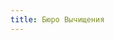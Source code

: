 ```yaml
---
title: Бюро Вычищения
---
```


<Audio fixed src="/menu/guidebook/guilds/purge-bureau/The Heavy - Can't Play Dead.mp3" />

<ButtonCover noZoom title="Бюро Вычищения" src="/menu/guidebook/guilds/purge-bureau/pic.jpg" author="Vladimir Matyukhin" authorHref="https://www.artstation.com/freetime"/>
<BlockquoteBox text attention>
    Бюро Вычищения это международная организация, созданная в Последней Республике Луат при поддержке Адмиралтейства, занимающаяся уничтожением мороков Туманов Руин и исследованием самого феномена.

    По всему миру Бюро занимается вычищением руин от орд мороков и туманов. Но помимо прочего, Бюро занимается разными специальными операциями в интересах Последней Республики и, реже, Адмиралтейства.
</BlockquoteBox>

#### Государства-члены организации Бюро Вычищения
[→ Последняя Республика Луат ](/menu/navigation/states/luat/) <br/>
[→ Коркафт ](/menu/navigation/states/korkaft/) <br/>
[→ Вече Тейель ](/menu/navigation/states/teyel/) <br/>

# Цели и задачи
* **Агенты Чистки** — специальные операции по обнаружению и исследованию Туманов Руин.
* **Гарнизоны Чистки** — оборона особенно уязвимых поселений, предупредительная зачистка новообразовавшихся туманов.
* **Легионы Чистки** — оборона воинских частей Бюро, истребление мороков и зачистка руин.

# Состав
* **Головной агент Бюро Вычищения.** Лидер организации, координирующий действия агентов, гарнизонов и легионов.
* **Агенты Бюро Вычищения.** Разнообразные специалисты, часто маги. Изучают явления туманов, нередко для этого внедряются в другие государства.  
*Иерархия: Агент I Ранга → Агент II Ранга → Агент III Ранга.*
* **Легионеры Бюро Вычищения.** Воины, занимающиеся зачисткой «туманных» областей, обороной пограничных и уязвимых городов и поселений.  
*Иерархия: соотносится с иерархией в армии Последней Республики.*

# Конфронтация 
Бюро Вычищения — прямой конкурент организации *Искра*. В отличие от Искры, Бюро активно применяет магию в исследовании Туманов и борьбе с ними; например, специальные артефакты позволяют начать очищать воздух еще до начала предстоящей битвы.
* Бюро, в отличие от Искры, **в первую очередь занимается зачисткой мороков и уничтожением Туманов**.
* *В неостановимой конкуренции обе организации нередко пытаются друг другу поднасрать.*

# Методы
* **Эдикт вычищения** — особый приказ, направляющий немалочисленные силы с целью зачистки большого «туманного» региона. *Спасение местного населения не в приоритете.*
* **Генеральная уборка** — совместная работа агентов и легионеров Бюро Вычищения с применением множественных магических артефактов, призванная уничтожить туман и его следы на местности.
* **Приманка** - диверсионный приказ призванный привлечь мороков Туманов в конкретное место. Как правило исполняется агентами внедренными в Искру.

# Инструментарий
*Схемы магических артефактов Бюро засекречены.*
* **Револьверные карабины Кратча** — снабженные оптическими прицелами идеальной калибровки, карабины Кратча позволяют приблизиться к мороку чтобы видеть его сердце, не попав при этом в зону его досигаемости.
* **Артефакты фильтрации** — сложные магические устройства, фильтрующие воздух в области. *Основной инструмент приказа «генеральной уборки».*
* **Артефакты аттракции** — сложные магические устройства, притягивающие мороков в область.

# Выход из гильдии
Легионеры Бюро Вычищения могут свободно покинуть гильдию и получить рекомендацию, которая станет сильным аргументом при поступлении на службу практически куда угодно.

Агенты Бюро, как и агенты Госприказа Луата, могут лишь добиться отставки по возрасту или состоянию здоровья, после чего на них накладываются некоторые ограничения, а организация о них никогда забывает.

# Важные персонажи
<CharacterList guildFilter="Бюро"/>
